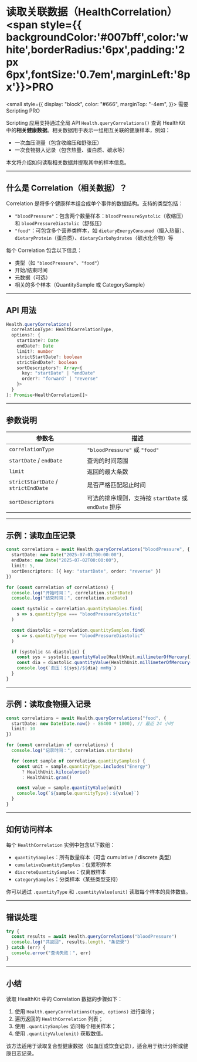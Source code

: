 # 读取关联数据（HealthCorrelation） <span style={{ backgroundColor:'#007bff',color:'white',borderRadius:'6px',padding:'2px 6px',fontSize:'0.7em',marginLeft:'8px'}}>PRO</span>

<small
  style={{
    display: "block",
    color: "#666",
    marginTop: "-4em",
  }}>
  需要 Scripting PRO
</small>

Scripting 应用支持通过全局 API `Health.queryCorrelations()` 查询 HealthKit 中的**相关健康数据**。相关数据用于表示一组相互关联的健康样本，例如：

* 一次血压测量（包含收缩压和舒张压）
* 一次食物摄入记录（包含热量、蛋白质、碳水等）

本文将介绍如何读取相关数据并提取其中的样本信息。

---

## 什么是 Correlation（相关数据）？

Correlation 是将多个健康样本组合成单个事件的数据结构。支持的类型包括：

* `"bloodPressure"`：包含两个数量样本：`bloodPressureSystolic`（收缩压）和 `bloodPressureDiastolic`（舒张压）
* `"food"`：可包含多个营养类样本，如 `dietaryEnergyConsumed`（摄入热量）、`dietaryProtein`（蛋白质）、`dietaryCarbohydrates`（碳水化合物）等

每个 Correlation 包含以下信息：

* 类型（如 `"bloodPressure"`、`"food"`）
* 开始/结束时间
* 元数据（可选）
* 相关的多个样本（QuantitySample 或 CategorySample）

---

## API 用法

```ts
Health.queryCorrelations(
  correlationType: HealthCorrelationType,
  options?: {
    startDate?: Date
    endDate?: Date
    limit?: number
    strictStartDate?: boolean
    strictEndDate?: boolean
    sortDescriptors?: Array<{
      key: "startDate" | "endDate"
      order?: "forward" | "reverse"
    }>
  }
): Promise<HealthCorrelation[]>
```

---

## 参数说明

| 参数名                                 | 描述                                     |
| ----------------------------------- | -------------------------------------- |
| `correlationType`                   | `"bloodPressure"` 或 `"food"`           |
| `startDate` / `endDate`             | 查询的时间范围                                |
| `limit`                             | 返回的最大条数                                |
| `strictStartDate` / `strictEndDate` | 是否严格匹配起止时间                             |
| `sortDescriptors`                   | 可选的排序规则，支持按 `startDate` 或 `endDate` 排序 |

---

## 示例：读取血压记录

```ts
const correlations = await Health.queryCorrelations("bloodPressure", {
  startDate: new Date("2025-07-01T00:00:00"),
  endDate: new Date("2025-07-02T00:00:00"),
  limit: 5,
  sortDescriptors: [{ key: "startDate", order: "reverse" }]
})

for (const correlation of correlations) {
  console.log("开始时间：", correlation.startDate)
  console.log("结束时间：", correlation.endDate)

  const systolic = correlation.quantitySamples.find(
    s => s.quantityType === "bloodPressureSystolic"
  )

  const diastolic = correlation.quantitySamples.find(
    s => s.quantityType === "bloodPressureDiastolic"
  )

  if (systolic && diastolic) {
    const sys = systolic.quantityValue(HealthUnit.millimeterOfMercury())
    const dia = diastolic.quantityValue(HealthUnit.millimeterOfMercury())
    console.log(`血压：${sys}/${dia} mmHg`)
  }
}
```

---

## 示例：读取食物摄入记录

```ts
const correlations = await Health.queryCorrelations("food", {
  startDate: new Date(Date.now() - 86400 * 1000), // 最近 24 小时
  limit: 10
})

for (const correlation of correlations) {
  console.log("记录时间：", correlation.startDate)

  for (const sample of correlation.quantitySamples) {
    const unit = sample.quantityType.includes("Energy")
      ? HealthUnit.kilocalorie()
      : HealthUnit.gram()

    const value = sample.quantityValue(unit)
    console.log(`${sample.quantityType}：${value}`)
  }
}
```

---

## 如何访问样本

每个 `HealthCorrelation` 实例中包含以下数组：

* `quantitySamples`：所有数量样本（可含 cumulative / discrete 类型）
* `cumulativeQuantitySamples`：仅累积样本
* `discreteQuantitySamples`：仅离散样本
* `categorySamples`：分类样本（某些类型支持）

你可以通过 `.quantityType` 和 `.quantityValue(unit)` 读取每个样本的具体数值。

---

## 错误处理

```ts
try {
  const results = await Health.queryCorrelations("bloodPressure")
  console.log("共返回", results.length, "条记录")
} catch (err) {
  console.error("查询失败：", err)
}
```

---

## 小结

读取 HealthKit 中的 Correlation 数据的步骤如下：

1. 使用 `Health.queryCorrelations(type, options)` 进行查询；
2. 遍历返回的 `HealthCorrelation` 列表；
3. 使用 `.quantitySamples` 访问每个相关样本；
4. 使用 `.quantityValue(unit)` 获取数值。

该方法适用于读取复合型健康数据（如血压或饮食记录），适合用于统计分析或健康日志记录。
